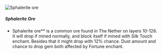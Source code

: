 ![Sphalerite ore](/mods/techreborn/sphalerite_ore.png)


##### Sphalerite Ore

- Sphalerite ore** is a common ore found in The Nether on layers
        10-126. It will drop
        <Mcitem id="techreborn:sphalerite_dust"/> if
        mined normally, and block itself if mined with Silk Touch
        enchant. Besides that it might drop
        <Mcitem id="techreborn:yellow_garnet"/> with
        12% chance. Dust amount and chance to drop gem both affected by
        Fortune enchant.
